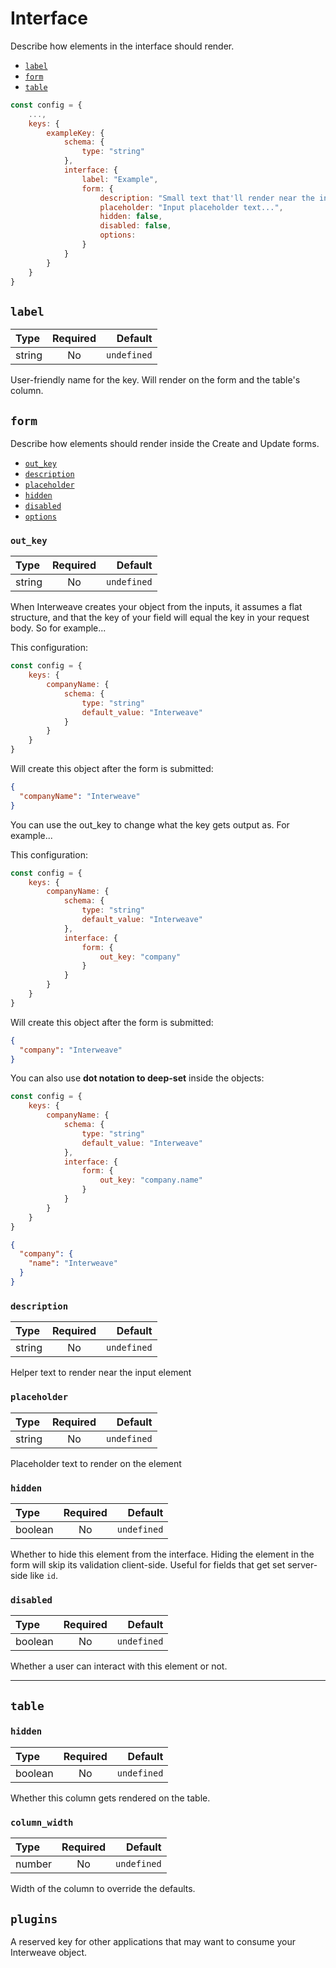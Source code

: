# Interface

Describe how elements in the interface should render.

- [`label`](#label)
- [`form`](#form)
- [`table`](#table)

```js
const config = {
    ...,
    keys: {
        exampleKey: {
            schema: {
                type: "string"
            },
            interface: {
                label: "Example",
                form: {
                    description: "Small text that'll render near the input",
                    placeholder: "Input placeholder text...",
                    hidden: false,
                    disabled: false,
                    options:
                }
            }
        }
    }
}
```

## `label`

| Type   | Required |     Default |
| :----- | :------: | ----------: |
| string |    No    | `undefined` |

User-friendly name for the key. Will render on the form and the table's column.

## `form`

Describe how elements should render inside the Create and Update forms.

- [`out_key`](#out-key)
- [`description`](#description)
- [`placeholder`](#placeholder)
- [`hidden`](#hidden)
- [`disabled`](#disabled)
- [`options`](#options)

### `out_key`

| Type   | Required |     Default |
| :----- | :------: | ----------: |
| string |    No    | `undefined` |

When Interweave creates your object from the inputs, it assumes a flat structure, and that the key of your field will equal the key in your request body. So for example...

This configuration:

```js filename="Input"
const config = {
    keys: {
        companyName: {
            schema: {
                type: "string"
                default_value: "Interweave"
            }
        }
    }
}
```

Will create this object after the form is submitted:

```json filename="Output"
{
  "companyName": "Interweave"
}
```

You can use the out_key to change what the key gets output as. For example...

This configuration:

```js filename="Input"
const config = {
    keys: {
        companyName: {
            schema: {
                type: "string"
                default_value: "Interweave"
            },
            interface: {
                form: {
                    out_key: "company"
                }
            }
        }
    }
}
```

Will create this object after the form is submitted:

```json filename="Output"
{
  "company": "Interweave"
}
```

You can also use **dot notation to deep-set** inside the objects:

```js filename="Input"
const config = {
    keys: {
        companyName: {
            schema: {
                type: "string"
                default_value: "Interweave"
            },
            interface: {
                form: {
                    out_key: "company.name"
                }
            }
        }
    }
}
```

```json filename="Output"
{
  "company": {
    "name": "Interweave"
  }
}
```

### `description`

| Type   | Required |     Default |
| :----- | :------: | ----------: |
| string |    No    | `undefined` |

Helper text to render near the input element

### `placeholder`

| Type   | Required |     Default |
| :----- | :------: | ----------: |
| string |    No    | `undefined` |

Placeholder text to render on the element

### `hidden`

| Type    | Required |     Default |
| :------ | :------: | ----------: |
| boolean |    No    | `undefined` |

Whether to hide this element from the interface. Hiding the element in the form will skip its validation client-side. Useful for fields that get set server-side like `id`.

### `disabled`

| Type    | Required |     Default |
| :------ | :------: | ----------: |
| boolean |    No    | `undefined` |

Whether a user can interact with this element or not.

---

## `table`

### `hidden`

| Type    | Required |     Default |
| :------ | :------: | ----------: |
| boolean |    No    | `undefined` |

Whether this column gets rendered on the table.

### `column_width`

| Type   | Required |     Default |
| :----- | :------: | ----------: |
| number |    No    | `undefined` |

Width of the column to override the defaults.

## `plugins`

A reserved key for other applications that may want to consume your Interweave object.
